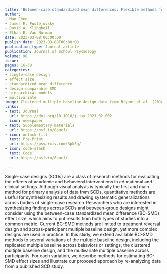 ```yaml
---
title: 'Between-case standardized mean differences: Flexible methods for single-case designs'
author:
- Man Chen
- James E. Pustejovsky
- David A. Klingbeil
- Ethan R. Van Norman
date: 2023-03-08T00:00:00
publish_date: 2023-03-08T00:00:00
publication_type: Journal article
publication: Journal of School Psychology
volume: 98
issue: 
pages: 16-38
categories:
- single-case design
- effect size
- standardized mean difference
- design-comparable SMD
- hierarchical models
- multivariate
image: Clustered multiple baseline design data from Bryant et al. (2018)
links:
- text: Journal
  url: https://doi.org/10.1016/j.jsp.2023.02.002
  icon: newspaper
- text: Supplementary materials
  url: https://osf.io/8eucf/
- icon: unlock-fill
  text: Pre-Print
  url: https://psyarxiv.com/3pk5q/
- icon: code-slash
  text: Code
  url: https://osf.io/8eucf/

---
```



Single-case designs (SCDs) are a class of research methods for evaluating the effects of academic and behavioral interventions in educational and clinical settings. Although visual analysis is typically the first and main method for primary analysis of data from SCDs, quantitative methods are useful for synthesizing results and drawing systematic generalizations across bodies of single-case research. Researchers who are interested in synthesizing findings across SCDs and between-group designs might consider using the between-case standardized mean difference (BC-SMD) effect size, which aims to put results from both types of studies into a common metric. Current BC-SMD methods are limited to treatment reversal design and across-participant multiple baseline design, yet more complex designs are used in practice. In this study, we extend available BC-SMD methods to several variations of the multiple baseline design, including the replicated multiple baseline across behaviors or settings, the clustered multiple baseline design, and the multivariate multiple baseline across participants. For each variation, we describe methods for estimating BC-SMD effect sizes and illustrate our proposed approach by re-analyzing data from a published SCD study.

